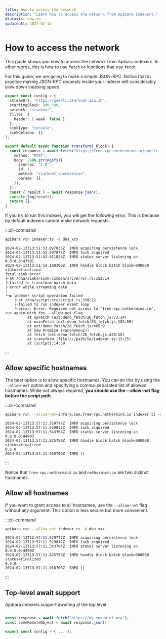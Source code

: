 ```yaml
---
title: How to access the network
description: "Learn how to access the network from Apibara indexers."
diataxis: how-to
updatedAt: 2023-02-13
---
```


# How to access the network

This guide shows you how to access the network from Apibara indexers.
In other words, this is how to use `fetch` or functions that use `fetch`.

For this guide, we are going to make a simple JSON-RPC. Notice that in practice
making JSON-RPC requests inside your indexer will considerably slow down
indexing speed.

```ts [indexer.ts]
export const config = {
  streamUrl: "https://goerli.starknet.a5a.ch",
  startingBlock: 900_000,
  network: "starknet",
  filter: {
    header: { weak: false },
  },
  sinkType: "console",
  sinkOptions: {},
};

export default async function transform(_block) {
  const response = await fetch("https://free-rpc.nethermind.io/goerli-juno/", {
    method: "POST",
    body: JSON.stringify({
      jsonrpc: "2.0",
      id: 1,
      method: "starknet_specVersion",
      params: [],
    }),
  });
  const { result } = await response.json();
  console.log(result);
  return [];
}
```

If you try to run this indexer, you will get the following error. This is
because by default indexers cannot make network requests.

:::cli-command

```bash [Terminal]
apibara run indexer.ts -A dna_xxx
```

```
2024-02-13T13:51:53.897835Z  INFO acquiring persistence lock
2024-02-13T13:51:53.897877Z  INFO lock acquired
2024-02-13T13:51:53.911828Z  INFO status server listening on 0.0.0.0:43991
2024-02-13T13:51:54.198360Z  INFO handle block batch block=900000 status=finalized
fatal sink error
├╴at /dna/sinks/sink-common/src/error.rs:152:14
├╴failed to transform batch data
├╴error while streaming data
│
╰─▶ indexer script operation failed
    ├╴at /dna/script/src/script.rs:339:22
    ├╴failed to run indexer event loop
    ╰╴error: Error: Requires net access to "free-rpc.nethermind.io", run again with the --allow-net flag
          at opFetch (ext:deno_fetch/26_fetch.js:73:14)
          at mainFetch (ext:deno_fetch/26_fetch.js:182:59)
          at ext:deno_fetch/26_fetch.js:465:9
          at new Promise (<anonymous>)
          at fetch (ext:deno_fetch/26_fetch.js:428:18)
          at transform (file:///path/to/indexer.ts:13:25)
          at [script]:14:39
```

:::

## Allow specific hostnames

The best option is to allow specific hostnames. You can do this by using the
`--allow-net` option and specifying a comma-separated list of allowed hostnames.
While not always required, **you should use the --allow-net flag before the
script path**.

:::cli-command

```bash [Terminal]
apibara run --allow-net=infura.com,free-rpc.nethermind.io indexer.ts -A dna_xxx
```

```
2024-02-13T13:57:11.529777Z  INFO acquiring persistence lock
2024-02-13T13:57:11.529817Z  INFO lock acquired
2024-02-13T13:57:11.543764Z  INFO status server listening on 0.0.0.0:44903
2024-02-13T13:57:11.825759Z  INFO handle block batch block=900000 status=finalized
0.6.0
2024-02-13T13:57:11.918706Z  INFO []
```

:::

Notice that `free-rpc.nethermind.io` and `nethermind.io` are two distinct hostnames.

## Allow all hostnames

If you want to grant access to all hostnames, use the `--allow-net` flag without
any argument. This option is less secure but more convenient.

:::cli-command

```bash [Terminal]
apibara run --allow-net indexer.ts -A dna_xxx
```

```
2024-02-13T13:57:11.529777Z  INFO acquiring persistence lock
2024-02-13T13:57:11.529817Z  INFO lock acquired
2024-02-13T13:57:11.543764Z  INFO status server listening on 0.0.0.0:44903
2024-02-13T13:57:11.825759Z  INFO handle block batch block=900000 status=finalized
0.6.0
2024-02-13T13:57:11.918706Z  INFO []
```

:::

## Top-level await support

Apibara indexers support awaiting at the top level.

```ts [indexer.ts]

const response = await fetch("https://my-endpoint.org");
const someRemoteObject = await response.json();

export const config = { ... };
```
